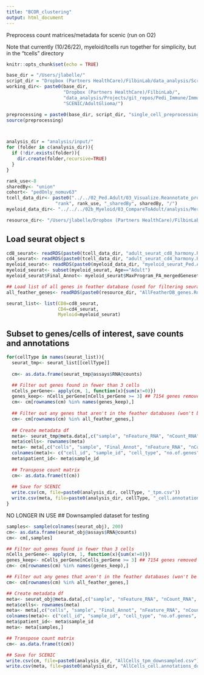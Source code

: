 ```yaml
---
title: "BCOR_clustering"
output: html_document
---
```


Preprocess count matrices/metadata for scenic (run on O2)

Note that currently (10/26/22), myeloid/tcells run together for simplicity, but in the "tcells" directory
```r
knitr::opts_chunk$set(echo = TRUE)

base_dir = "/Users/jlabelle/"
script_dir = "Dropbox (Partners HealthCare)/FilbinLab/data_analysis/Scripts/"
working_dir<- paste0(base_dir, 
                     "Dropbox (Partners HealthCare)/FilbinLab/",
                     "data_analysis/Projects/git_repos/Pedi_Immune/ImmuneCellAnalysis/04a_Integrate_Immune.Tumor/", 
                     "SCENIC/AdultGlioma/")

preprocessing = paste0(base_dir, script_dir, "single_cell_preprocessing_helper_functions.R")
source(preprocessing)



analysis_dir = "analysis/input/"
for (folder in c(analysis_dir)){
  if (!dir.exists(folder)){
    dir.create(folder,recursive=TRUE)
  }
}

rank_use<-8
sharedBy<- "union" 
cohort<- "pedOnly_nomuv63"
tcell_data_dir<- paste0("../../02_Ped.Adult/03_Visualize.Reannotate_programs/analysis/Reannotate_programs/",
                  "rank", rank_use, "_sharedBy", sharedBy, "/")
myeloid_data_dir<- "../../../02b_Myeloid/03_CompareToAdult/analysis/Merge_AssessIntegration/pedOnly_nomuv63/adult_withMUV.FALSE/"

resource_dir<- "/Users/jlabelle/Dropbox (Partners HealthCare)/FilbinLab/data_analysis/Shared/SCENIC_Resources/resources/"
```

## Load seurat object s
```r
cd8_seurat<- readRDS(paste0(tcell_data_dir, "adult_seurat_cd8_harmony.Rds"))
cd4_seurat<- readRDS(paste0(tcell_data_dir, "adult_seurat_cd4_harmony.Rds"))
myeloid_seurat<- readRDS(paste0(myeloid_data_dir, "myeloid_seurat_Ped.AdultGBM.IDHMut_merged_harmony.Rds"))
myeloid_seurat<- subset(myeloid_seurat, Age=="Adult")
myeloid_seurat$Final_Annot<- myeloid_seurat$MaxProgram_PA_mergedGenesets

## Load list of all genes in feather database (used for filtering seurat object)
all_feather_genes<- readRDS(paste0(resource_dir, "AllFeatherDB_genes.Rds"))

seurat_list<- list(CD8=cd8_seurat,
                   CD4=cd4_seurat,
                   Myeloid=myeloid_seurat)
```



## Subset to genes/cells of interest, save counts and annotations
```r
for(cellType in names(seurat_list)){
  seurat_tmp<- seurat_list[[cellType]]
  
  cm<- as.data.frame(seurat_tmp@assays$RNA@counts)

  ## Filter out genes found in fewer than 3 cells
  nCells_perGene<- apply(cm, 1, function(x){sum(x!=0)})
  genes_keep<- nCells_perGene[nCells_perGene >= 3] ## 7154 genes removed
  cm<- cm[rownames(cm) %in% names(genes_keep),]
  
  ## Filter out any genes that aren't in the feather databases (won't be used downstream anyways)
  cm<- cm[rownames(cm) %in% all_feather_genes,]
  
  ## Create metadata df
  meta<- seurat_tmp@meta.data[,c("sample", "nFeature_RNA", "nCount_RNA", "Final_Annot")]
  meta$cells<- rownames(meta)
  meta<- meta[,c("cells", "sample", "Final_Annot", "nFeature_RNA", "nCount_RNA")]
  colnames(meta)<- c("cell_id", "sample_id", "cell_type", "no.of.genes", "no.of.reads")
  meta$patient_id<- meta$sample_id
  
  ## Transpose count matrix
  cm<- as.data.frame(t(cm))
  
  ## Save for SCENIC
  write.csv(cm, file=paste0(analysis_dir, cellType, "_tpm.csv"))
  write.csv(meta, file=paste0(analysis_dir, cellType, "_cell.annotations.csv"), row.names = FALSE)
}


```

NO LONGER IN USE
## Downsampled dataset for testing
```r
samples<- sample(colnames(seurat_obj), 200)
cm<- as.data.frame(seurat_obj@assays$RNA@counts)
cm<- cm[,samples]

## Filter out genes found in fewer than 3 cells
nCells_perGene<- apply(cm, 1, function(x){sum(x!=0)})
genes_keep<- nCells_perGene[nCells_perGene >= 3] ## 7154 genes removed
cm<- cm[rownames(cm) %in% names(genes_keep),]

## Filter out any genes that aren't in the feather databases (won't be used downstream anyways)
cm<- cm[rownames(cm) %in% all_feather_genes,]

## Create metadata df
meta<- seurat_obj@meta.data[,c("sample", "nFeature_RNA", "nCount_RNA", "Final_Annot")]
meta$cells<- rownames(meta)
meta<- meta[,c("cells", "sample", "Final_Annot", "nFeature_RNA", "nCount_RNA")]
colnames(meta)<- c("cell_id", "sample_id", "cell_type", "no.of.genes", "no.of.reads")
meta$patient_id<- meta$sample_id
meta<- meta[samples,]

## Transpose count matrix
cm<- as.data.frame(t(cm))

## Save for SCENIC
write.csv(cm, file=paste0(analysis_dir, "AllCells_tpm_downsampled.csv"))
write.csv(meta, file=paste0(analysis_dir, "AllCells_cell.annotations_downsampled.csv"), row.names = FALSE)

```
